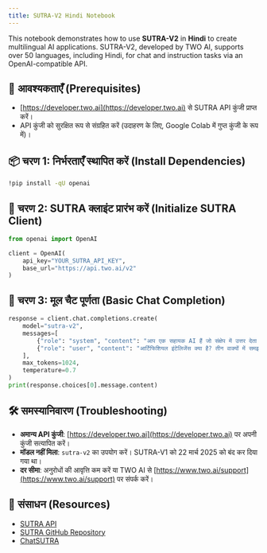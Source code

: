 ```yaml
---
title: SUTRA-V2 Hindi Notebook
---
```


This notebook demonstrates how to use **SUTRA-V2** in **Hindi** to create multilingual AI applications. SUTRA-V2, developed by TWO AI, supports over 50 languages, including Hindi, for chat and instruction tasks via an OpenAI-compatible API.

## 🔧 आवश्यकताएँ (Prerequisites)

- [https://developer.two.ai](https://developer.two.ai) से SUTRA API कुंजी प्राप्त करें।
- API कुंजी को सुरक्षित रूप से संग्रहित करें (उदाहरण के लिए, Google Colab में गुप्त कुंजी के रूप में)।

## 📦 चरण 1: निर्भरताएँ स्थापित करें (Install Dependencies)

```bash
!pip install -qU openai
```

## 🔐 चरण 2: SUTRA क्लाइंट प्रारंभ करें (Initialize SUTRA Client)

```python
from openai import OpenAI

client = OpenAI(
    api_key="YOUR_SUTRA_API_KEY",
    base_url="https://api.two.ai/v2"
)
```

## 💬 चरण 3: मूल चैट पूर्णता (Basic Chat Completion)

```python
response = client.chat.completions.create(
    model="sutra-v2",
    messages=[
        {"role": "system", "content": "आप एक सहायक AI हैं जो संक्षेप में उत्तर देता है।"},
        {"role": "user", "content": "आर्टिफिशियल इंटेलिजेंस क्या है? तीन वाक्यों में समझाएं।"}
    ],
    max_tokens=1024,
    temperature=0.7
)
print(response.choices[0].message.content)
```

## 🛠 समस्यानिवारण (Troubleshooting)

- **अमान्य API कुंजी**: [https://developer.two.ai](https://developer.two.ai) पर अपनी कुंजी सत्यापित करें।
- **मॉडल नहीं मिला**: `sutra-v2` का उपयोग करें। SUTRA-V1 को 22 मार्च 2025 को बंद कर दिया गया था।
- **दर सीमा**: अनुरोधों की आवृत्ति कम करें या TWO AI से [https://www.two.ai/support](https://www.two.ai/support) पर संपर्क करें।

## 📎 संसाधन (Resources)

- [SUTRA API](https://developer.two.ai)
- [SUTRA GitHub Repository](https://github.com/sutra-dev/sutra-cookbook)
- [ChatSUTRA](https://chat.two.ai)
